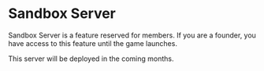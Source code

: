 
# Sandbox Server

<Callout type="warning" emoji="⚠️">
Sandbox Server is a feature reserved for members. If you are a founder, you have access to this feature until the game launches.
</Callout>
  
This server will be deployed in the coming months.
